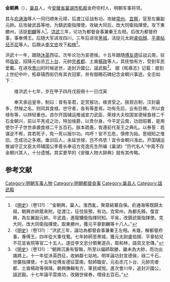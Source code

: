 '''金朝興'''（{{bd|1331年||1382年}}），[[巢县|巢县]]人，今[[安徽省|安徽省]][[巢湖市|巢湖市]][[柘皋|柘皋]]金府坝村人，明朝军事将领。

其与[[俞通海|俞通海]]等人一同归顺朱元璋，后渡江征战有功，攻破[[常州|常州]]、[[宜興|宜興]]，官至左翼副元帥。后攻破武昌等地，为鎮武衛指揮使。攻破大同后，改大同衛指揮使。攻下東勝州，活捉[[劉麟|劉麟]]等人<ref>《[[明史|明史]]》（卷131）：“金朝興，巢人。淮西亂，聚眾結寨自保。俞通海等既歸太祖，朝興亦帥眾來附。從渡江，征伐皆預，有功。克常州，為都先鋒。復宜興，為左翼副元帥。平武昌，進龍驤衛指揮同知。平吳，改鎮武衛指揮使。克大同，改大同衛指揮使。取東勝州，獲元平章劉麟等十八人。”</ref>。[[洪武|洪武]]三年，论功为都督僉事兼秦王左相，后改为都督府事，事奉傅王。后随大军进攻四川，三年后进攻[[黑城|黑城]]，活捉元太尉[[盧伯顏|盧伯顏]]、[[平章|平章]][[帖兒不花|帖兒不花]]等人。后跟从[[李文忠|李文忠]]攻下[[和林|和林]]<ref>《[[明史|明史]]》（卷131）：“洪武三年，論功為都督僉事兼秦王左相。未幾，解都督府事，專傅王。四年從大軍伐蜀。七年帥師至黑城，獲元太尉盧伯顏、平章帖兒不花並省院等官二十五人。遂從李文忠分領東道兵，取和林，語具文忠傳。”</ref>。

洪武十一年，跟随[[沐英|沐英]]西征。次年论功为宣德侯。十五年跟随[[傅友德|傅友德]]征战云南，驻师[[临安|临安]]，招降元右丞[[兀卜台|兀卜台]]、元帥[[完者都|完者都]]、土酋[[楊政|楊政]]等人。其抚恤有方，受到军民爱戴。在进攻[[會川|會川]]的时候逝世，追封沂國公，諡武毅<ref>《[[明史|明史]]》（卷131）：“朝興沉勇有智略，所至以偏師取勝，雖未為大帥，而功出諸將上。十一年從沐英西征，收納鄰七站地。明年論功封宣德侯，祿二千石，世襲指揮使。十五年從傅友德征雲南，駐師臨安，元右丞兀卜台、元帥完者都、土酋楊政等俱降。朝興撫輯有方，軍民咸悅。進次會川卒，追封沂國公，諡武毅。十七年論平雲南功，改錫世侯券，增祿五百石。”</ref>。
据《柘皋志》记载：直到上世纪中叶，柘皋镇西街仍有其衣冠冢，并有御赐石碑纪念金朝兴事迹。全志如下：

　　维洪武十七年，岁在甲子四月戊辰朔十一日戊寅

　　奉天承运皇帝，制曰：昔有圣君，定赏报功，维贤受之。朕观古制，汉封最多，然候之名，则同其食禄。世守者，各有等差焉。功有先后，业有巨微，所以食禄有等，以辨轻重也。咨尔开国辅运推诚宣力武臣、荣禄大夫柱国宣德候食禄二千石金朝兴，前以平羌戎之功，特加侯爵，以贵尔身。今平定云南，功勋昭著，是用使尔子子世世承袭食禄二千五百石。朕本疏愚，皆遵前代圣王之典礼。以券誓：若谋逆不宥，其若死子，免一死以报尔功。呜呼！安不忘危，慎修为始。思相知之惟旧，念成功之多艰。垂训后人，永延世禄，岂不伟欤！宜令金朝兴准此。开国辅运推诚守正文臣太师辅国公李善长奉诏方克逸先生所编《巢湖》“历代名人”中竟不存金朝兴其人，十分遗憾。其实更早的《安徽人物大辞典》就有其传略。
==参考文献==
{{wikisource|明史/卷131}}
<div class="references-small">
<references></references>
</div>

[[Category:明朝军事人物|Category:明朝军事人物]]
[[Category:明朝都督僉事|Category:明朝都督僉事]]
[[Category:巢县人|Category:巢县人]]
[[Category:諡武毅|Category:諡武毅]]
